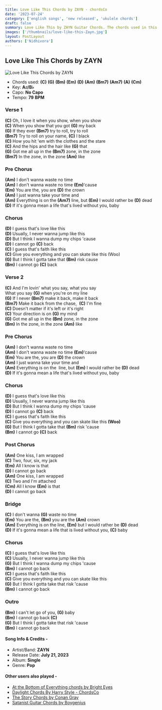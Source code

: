 ```yaml
---
title: Love Like This Chords by ZAYN - chordsCo
date: '2023-07-24'
category: ['english songs', 'new released', 'ukulele chords']
draft: false
summary: Love Like This by ZAYN Guitar Chords. The chords used in this song are (C) (G) (Bm) (Em) (D) (Am) (Bm7) (Am7) (A) (Cm). The key of this song is A♯/B♭.
images: ['/thumbnails/love-like-this-Zayn.jpg']
layout: PostLayout
authors: ['Nidhivora']
---
```


## Love Like This Chords by ZAYN

![ Love Like This Chords by ZAYN](/thumbnails/love-like-this-Zayn.jpg)

- Chords used: **(C)** **(G)** **(Bm)** **(Em)** **(D)** **(Am)** **(Bm7)** **(Am7)** **(A)** **(Cm)**
- Key: **A♯/B♭**
- Capo: **No Capo**
- Tempo: **79** **BPM**

### Verse 1

**(C)** Oh, I love it when you show, when you show\
**(C)** When you show that you got **(G)** my back\
**(G)** If they ever **(Bm7)** try to roll, try to roll\
**(Bm7)** Try to roll on your name, **(C)** I black\
**(C)** How you hit 'em with the clothes and the stare\
**(C)** And the hips and the hair like **(G)** that\
**(G)** Got me all up in the **(Bm7)** zone, in the zone\
**(Bm7)** In the zone, in the zone **(Am)** like

### Pre Chorus

**(Am)** I don't wanna waste no time\
**(Am)** I don't wanna waste no time **(Em)**'cause\
**(Em)** You are the, you are **(D)** the crown\
**(Am)** I just wanna take your time and\
**(Am)** Everything is on the **(Am7)** line, but **(Em)** I would rather be **(D)** dead\
**(D)** If it's gonna mean a life that's lived without you, baby

### Chorus

**(D)** I guess that's love like this\
**(D)** Usually, I never wanna jump like this\
**(D)** But I think I wanna dump my chips 'cause\
**(D)** I cannot go **(C)** back\
**(C)** I guess that's faith like this\
**(C)** Give you everything and you can skate like this (Woo)\
**(G)** But I think I gotta take that **(Bm)** risk cause\
**(Bm)** I cannot go **(C)** back

### Verse 2

**(C)** And I'm lovin' what you say, what you say\
What you say **(G)** when you're on my line\
**(G)** If I never **(Bm7)** make it back, make it back\
**(Bm7)** Make it back from the chase,  **(C)** I'm fine\
**(C)** Doesn't matter if it's left or it's right\
**(C)** Your direction is on **(G)** my mind\
**(G)** Got me all up in the **(Bm)** zone, in the zone\
**(Bm)** In the zone, in the zone **(Am)** like

### Pre Chorus

**(Am)** I don't wanna waste no time\
**(Am)** I don't wanna waste no time **(Em)**'cause\
**(Em)** You are the, you are **(D)** the crown\
**(Am)** I just wanna take your time and\
**(Am)** Everything is on the  line, but **(Em)** I would rather be **(D)** dead\
**(D)** If it's gonna mean a life that's lived without you, baby

### Chorus

**(D)** I guess that's love like this\
**(D)** Usually, I never wanna jump like this\
**(D)** But I think I wanna dump my chips 'cause\
**(D)** I cannot go **(C)** back\
**(C)** I guess that's faith like this\
**(C)** Give you everything and you can skate like this **(Woo)**\
**(G)** But I think I gotta take that **(Bm)** risk 'cause\
**(Bm)** I cannot go **(C)** back

### Post Chorus

**(Am)** One kiss, I am wrapped\
**(C)** Two, four, six, my jack\
**(Em)** All I know is that\
**(D)** I cannot go back\
**(Am)** One kiss, I am wrapped\
**(C)** Two and I'm attached\
**(Cm)** All I know **(Em)** is that\
**(D)** I cannot go back

### Bridge

**(C)** I don't wanna **(G)** waste no time\
**(Em)** You are the, **(Bm)** you are the **(Am)** crown\
**(Am)** Everything is on the line, **(Em)** but I would rather be **(D)** dead\
**(D)** If it's gonna mean a life that is lived without you, **(C)** baby

### Chorus

**(C)** I guess that's love like this\
**(C)** Usually, I never wanna jump like this\
**(G)** But I think I wanna dump my chips 'cause\
**(Bm)** I cannot go back\
**(C)** I guess that's faith like this\
**(C)** Give you everything and you can skate like this\
**(G)** But I think I gotta take that risk 'cause\
**(Bm)** I cannot go back

### Outro

**(Bm)** I can't let go of you, **(G)** baby\
**(Bm)** I cannot go back **(C)**\
**(G)** But I think I gotta take that risk 'cause\
**(Bm)** I cannot go back

#### Song Info & Credits -

- Artist/Band: **ZAYN**
- Release Date: **July 21, 2023**
- Album: **Single**
- Genre: **Pop**

#### Other users also played -

- [At the Bottom of Everything chords by Bright Eyes](https://www.chordsco.com/chords/at-the-bottom-of-everything-chords-by-bright-eyes)
- [Daylight Chords By Harry Style - ChordsCo](https://www.chordsco.com/chords/daylight-chords-by-harry-style)
- [The Story Chords by Conan Gray](https://www.chordsco.com/chords/the-story-chords-by-conan-gray)
- [Satanist Guitar Chords by Boygenius](https://www.chordsco.com/chords/satanist-guitar-chords-by-boygenius-)
